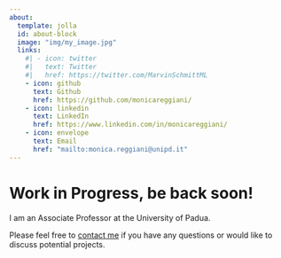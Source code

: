 ```yaml
---
about:
  template: jolla
  id: about-block
  image: "img/my_image.jpg"
  links:
    #| - icon: twitter
    #|   text: Twitter
    #|   href: https://twitter.com/MarvinSchmittML
    - icon: github
      text: Github
      href: https://github.com/monicareggiani/
    - icon: linkedin
      text: LinkedIn
      href: https://www.linkedin.com/in/monicareggiani/
    - icon: envelope
      text: Email
      href: "mailto:monica.reggiani@unipd.it"  
---
```


::: {#about-block}
:::

# Work in Progress, be back soon!

I am an Associate Professor at the University of Padua. 

Please feel free to [contact me](mailto:monica.reggiani@unipd.it) if you have any questions or would like to discuss potential projects.


